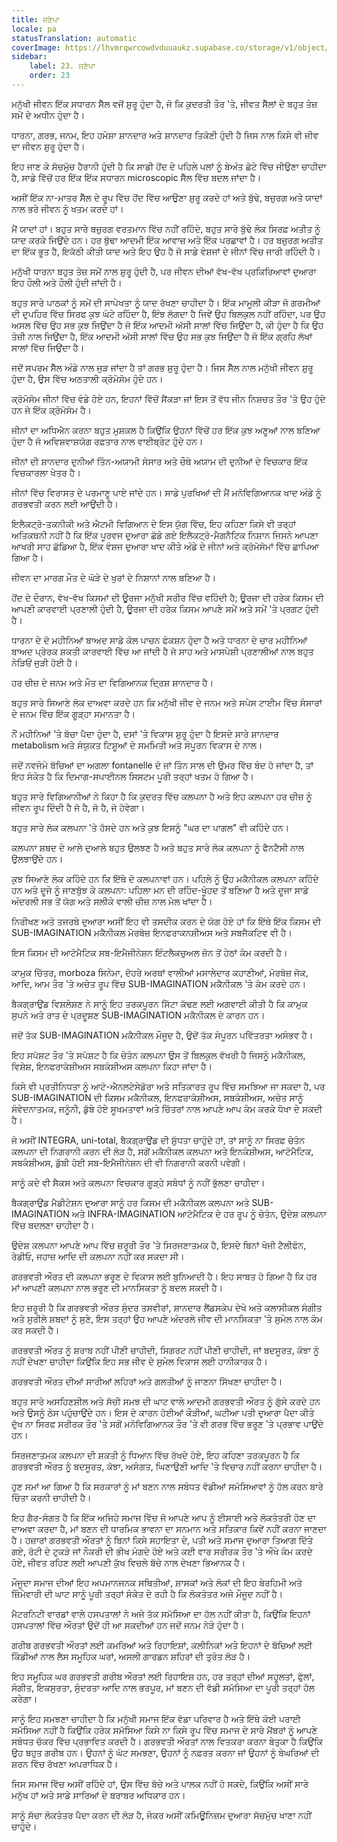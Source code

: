 ```yaml
---
title: ਜਣੇਪਾ
locale: pa
statusTranslation: automatic
coverImage: https://lhvmrqwrcowdvduuaukz.supabase.co/storage/v1/object/public/strapi-uploads/small_cover-educacion-fundamental.webp-2d51a7828a2b1309555be27f7e2a61a0.webp
sidebar:
    label: 23. ਜਣੇਪਾ
    order: 23
---
```

ਮਨੁੱਖੀ ਜੀਵਨ ਇੱਕ ਸਧਾਰਨ ਸੈੱਲ ਵਜੋਂ ਸ਼ੁਰੂ ਹੁੰਦਾ ਹੈ, ਜੋ ਕਿ ਕੁਦਰਤੀ ਤੌਰ 'ਤੇ, ਜੀਵਤ ਸੈੱਲਾਂ ਦੇ ਬਹੁਤ ਤੇਜ਼ ਸਮੇਂ ਦੇ ਅਧੀਨ ਹੁੰਦਾ ਹੈ।

ਧਾਰਨਾ, ਗਰਭ, ਜਨਮ, ਇਹ ਹਮੇਸ਼ਾ ਸ਼ਾਨਦਾਰ ਅਤੇ ਸ਼ਾਨਦਾਰ ਤਿਕੋਣੀ ਹੁੰਦੀ ਹੈ ਜਿਸ ਨਾਲ ਕਿਸੇ ਵੀ ਜੀਵ ਦਾ ਜੀਵਨ ਸ਼ੁਰੂ ਹੁੰਦਾ ਹੈ।

ਇਹ ਜਾਣ ਕੇ ਸੱਚਮੁੱਚ ਹੈਰਾਨੀ ਹੁੰਦੀ ਹੈ ਕਿ ਸਾਡੀ ਹੋਂਦ ਦੇ ਪਹਿਲੇ ਪਲਾਂ ਨੂੰ ਬੇਅੰਤ ਛੋਟੇ ਵਿੱਚ ਜੀਉਣਾ ਚਾਹੀਦਾ ਹੈ, ਸਾਡੇ ਵਿੱਚੋਂ ਹਰ ਇੱਕ ਇੱਕ ਸਧਾਰਨ microscopic ਸੈੱਲ ਵਿੱਚ ਬਦਲ ਜਾਂਦਾ ਹੈ।

ਅਸੀਂ ਇੱਕ ਨਾ-ਮਾਤਰ ਸੈੱਲ ਦੇ ਰੂਪ ਵਿੱਚ ਹੋਂਦ ਵਿੱਚ ਆਉਣਾ ਸ਼ੁਰੂ ਕਰਦੇ ਹਾਂ ਅਤੇ ਬੁੱਢੇ, ਬਜ਼ੁਰਗ ਅਤੇ ਯਾਦਾਂ ਨਾਲ ਭਰੇ ਜੀਵਨ ਨੂੰ ਖਤਮ ਕਰਦੇ ਹਾਂ।

ਮੈਂ ਯਾਦਾਂ ਹਾਂ। ਬਹੁਤ ਸਾਰੇ ਬਜ਼ੁਰਗ ਵਰਤਮਾਨ ਵਿੱਚ ਨਹੀਂ ਰਹਿੰਦੇ, ਬਹੁਤ ਸਾਰੇ ਬੁੱਢੇ ਲੋਕ ਸਿਰਫ਼ ਅਤੀਤ ਨੂੰ ਯਾਦ ਕਰਕੇ ਜਿਉਂਦੇ ਹਨ। ਹਰ ਬੁੱਢਾ ਆਦਮੀ ਇੱਕ ਆਵਾਜ਼ ਅਤੇ ਇੱਕ ਪਰਛਾਵਾਂ ਹੈ। ਹਰ ਬਜ਼ੁਰਗ ਅਤੀਤ ਦਾ ਇੱਕ ਭੂਤ ਹੈ, ਇਕੱਠੀ ਕੀਤੀ ਯਾਦ ਅਤੇ ਇਹ ਉਹ ਹੈ ਜੋ ਸਾਡੇ ਵੰਸ਼ਜਾਂ ਦੇ ਜੀਨਾਂ ਵਿੱਚ ਜਾਰੀ ਰਹਿੰਦੀ ਹੈ।

ਮਨੁੱਖੀ ਧਾਰਨਾ ਬਹੁਤ ਤੇਜ਼ ਸਮੇਂ ਨਾਲ ਸ਼ੁਰੂ ਹੁੰਦੀ ਹੈ, ਪਰ ਜੀਵਨ ਦੀਆਂ ਵੱਖ-ਵੱਖ ਪ੍ਰਕਿਰਿਆਵਾਂ ਦੁਆਰਾ ਇਹ ਹੌਲੀ ਅਤੇ ਹੌਲੀ ਹੁੰਦੀ ਜਾਂਦੀ ਹੈ।

ਬਹੁਤ ਸਾਰੇ ਪਾਠਕਾਂ ਨੂੰ ਸਮੇਂ ਦੀ ਸਾਪੇਖਤਾ ਨੂੰ ਯਾਦ ਰੱਖਣਾ ਚਾਹੀਦਾ ਹੈ। ਇੱਕ ਮਾਮੂਲੀ ਕੀੜਾ ਜੋ ਗਰਮੀਆਂ ਦੀ ਦੁਪਹਿਰ ਵਿੱਚ ਸਿਰਫ ਕੁਝ ਘੰਟੇ ਰਹਿੰਦਾ ਹੈ, ਇੰਝ ਲੱਗਦਾ ਹੈ ਜਿਵੇਂ ਉਹ ਬਿਲਕੁਲ ਨਹੀਂ ਰਹਿੰਦਾ, ਪਰ ਉਹ ਅਸਲ ਵਿੱਚ ਉਹ ਸਭ ਕੁਝ ਜਿਉਂਦਾ ਹੈ ਜੋ ਇੱਕ ਆਦਮੀ ਅੱਸੀ ਸਾਲਾਂ ਵਿੱਚ ਜਿਉਂਦਾ ਹੈ, ਕੀ ਹੁੰਦਾ ਹੈ ਕਿ ਉਹ ਤੇਜ਼ੀ ਨਾਲ ਜਿਉਂਦਾ ਹੈ, ਇੱਕ ਆਦਮੀ ਅੱਸੀ ਸਾਲਾਂ ਵਿੱਚ ਉਹ ਸਭ ਕੁਝ ਜਿਉਂਦਾ ਹੈ ਜੋ ਇੱਕ ਗ੍ਰਹਿ ਲੱਖਾਂ ਸਾਲਾਂ ਵਿੱਚ ਜਿਉਂਦਾ ਹੈ।

ਜਦੋਂ ਸਪਰਮ ਸੈੱਲ ਅੰਡੇ ਨਾਲ ਜੁੜ ਜਾਂਦਾ ਹੈ ਤਾਂ ਗਰਭ ਸ਼ੁਰੂ ਹੁੰਦਾ ਹੈ। ਜਿਸ ਸੈੱਲ ਨਾਲ ਮਨੁੱਖੀ ਜੀਵਨ ਸ਼ੁਰੂ ਹੁੰਦਾ ਹੈ, ਉਸ ਵਿੱਚ ਅਠਤਾਲੀ ਕ੍ਰੋਮੋਸੋਮ ਹੁੰਦੇ ਹਨ।

ਕ੍ਰੋਮੋਸੋਮ ਜੀਨਾਂ ਵਿੱਚ ਵੰਡੇ ਹੋਏ ਹਨ, ਇਹਨਾਂ ਵਿੱਚੋਂ ਸੈਂਕੜਾ ਜਾਂ ਇਸ ਤੋਂ ਵੱਧ ਜੀਨ ਨਿਸ਼ਚਤ ਤੌਰ 'ਤੇ ਉਹ ਹੁੰਦੇ ਹਨ ਜੋ ਇੱਕ ਕ੍ਰੋਮੋਸੋਮ ਹੈ।

ਜੀਨਾਂ ਦਾ ਅਧਿਐਨ ਕਰਨਾ ਬਹੁਤ ਮੁਸ਼ਕਲ ਹੈ ਕਿਉਂਕਿ ਉਹਨਾਂ ਵਿੱਚੋਂ ਹਰ ਇੱਕ ਕੁਝ ਅਣੂਆਂ ਨਾਲ ਬਣਿਆ ਹੁੰਦਾ ਹੈ ਜੋ ਅਵਿਸ਼ਵਾਸ਼ਯੋਗ ਰਫ਼ਤਾਰ ਨਾਲ ਵਾਈਬ੍ਰੇਟ ਹੁੰਦੇ ਹਨ।

ਜੀਨਾਂ ਦੀ ਸ਼ਾਨਦਾਰ ਦੁਨੀਆਂ ਤਿੰਨ-ਅਯਾਮੀ ਸੰਸਾਰ ਅਤੇ ਚੌਥੇ ਅਯਾਮ ਦੀ ਦੁਨੀਆਂ ਦੇ ਵਿਚਕਾਰ ਇੱਕ ਵਿਚਕਾਰਲਾ ਖੇਤਰ ਹੈ।

ਜੀਨਾਂ ਵਿੱਚ ਵਿਰਾਸਤ ਦੇ ਪਰਮਾਣੂ ਪਾਏ ਜਾਂਦੇ ਹਨ। ਸਾਡੇ ਪੁਰਖਿਆਂ ਦੀ ਮੈਂ ਮਨੋਵਿਗਿਆਨਕ ਖਾਦ ਅੰਡੇ ਨੂੰ ਗਰਭਵਤੀ ਕਰਨ ਲਈ ਆਉਂਦੀ ਹੈ।

ਇਲੈਕਟ੍ਰੋ-ਤਕਨੀਕੀ ਅਤੇ ਐਟਮੀ ਵਿਗਿਆਨ ਦੇ ਇਸ ਯੁੱਗ ਵਿੱਚ, ਇਹ ਕਹਿਣਾ ਕਿਸੇ ਵੀ ਤਰ੍ਹਾਂ ਅਤਿਕਥਨੀ ਨਹੀਂ ਹੈ ਕਿ ਇੱਕ ਪੂਰਵਜ ਦੁਆਰਾ ਛੱਡੇ ਗਏ ਇਲੈਕਟ੍ਰੋ-ਮੈਗਨੈਟਿਕ ਨਿਸ਼ਾਨ ਜਿਸਨੇ ਆਪਣਾ ਆਖਰੀ ਸਾਹ ਛੱਡਿਆ ਹੈ, ਇੱਕ ਵੰਸ਼ਜ ਦੁਆਰਾ ਖਾਦ ਕੀਤੇ ਅੰਡੇ ਦੇ ਜੀਨਾਂ ਅਤੇ ਕ੍ਰੋਮੋਸੋਮਾਂ ਵਿੱਚ ਛਾਪਿਆ ਗਿਆ ਹੈ।

ਜੀਵਨ ਦਾ ਮਾਰਗ ਮੌਤ ਦੇ ਘੋੜੇ ਦੇ ਖੁਰਾਂ ਦੇ ਨਿਸ਼ਾਨਾਂ ਨਾਲ ਬਣਿਆ ਹੈ।

ਹੋਂਦ ਦੇ ਦੌਰਾਨ, ਵੱਖ-ਵੱਖ ਕਿਸਮਾਂ ਦੀ ਊਰਜਾ ਮਨੁੱਖੀ ਸਰੀਰ ਵਿੱਚ ਵਹਿੰਦੀ ਹੈ; ਊਰਜਾ ਦੀ ਹਰੇਕ ਕਿਸਮ ਦੀ ਆਪਣੀ ਕਾਰਵਾਈ ਪ੍ਰਣਾਲੀ ਹੁੰਦੀ ਹੈ, ਊਰਜਾ ਦੀ ਹਰੇਕ ਕਿਸਮ ਆਪਣੇ ਸਮੇਂ ਅਤੇ ਸਮੇਂ 'ਤੇ ਪ੍ਰਗਟ ਹੁੰਦੀ ਹੈ।

ਧਾਰਨਾ ਦੇ ਦੋ ਮਹੀਨਿਆਂ ਬਾਅਦ ਸਾਡੇ ਕੋਲ ਪਾਚਨ ਫੰਕਸ਼ਨ ਹੁੰਦਾ ਹੈ ਅਤੇ ਧਾਰਨਾ ਦੇ ਚਾਰ ਮਹੀਨਿਆਂ ਬਾਅਦ ਪ੍ਰੇਰਕ ਸ਼ਕਤੀ ਕਾਰਵਾਈ ਵਿੱਚ ਆ ਜਾਂਦੀ ਹੈ ਜੋ ਸਾਹ ਅਤੇ ਮਾਸਪੇਸ਼ੀ ਪ੍ਰਣਾਲੀਆਂ ਨਾਲ ਬਹੁਤ ਨੇੜਿਓਂ ਜੁੜੀ ਹੋਈ ਹੈ।

ਹਰ ਚੀਜ਼ ਦੇ ਜਨਮ ਅਤੇ ਮੌਤ ਦਾ ਵਿਗਿਆਨਕ ਦ੍ਰਿਸ਼ ਸ਼ਾਨਦਾਰ ਹੈ।

ਬਹੁਤ ਸਾਰੇ ਸਿਆਣੇ ਲੋਕ ਦਾਅਵਾ ਕਰਦੇ ਹਨ ਕਿ ਮਨੁੱਖੀ ਜੀਵ ਦੇ ਜਨਮ ਅਤੇ ਸਪੇਸ ਟਾਈਮ ਵਿੱਚ ਸੰਸਾਰਾਂ ਦੇ ਜਨਮ ਵਿੱਚ ਇੱਕ ਗੂੜ੍ਹਾ ਸਮਾਨਤਾ ਹੈ।

ਨੌਂ ਮਹੀਨਿਆਂ 'ਤੇ ਬੱਚਾ ਪੈਦਾ ਹੁੰਦਾ ਹੈ, ਦਸਾਂ 'ਤੇ ਵਿਕਾਸ ਸ਼ੁਰੂ ਹੁੰਦਾ ਹੈ ਇਸਦੇ ਸਾਰੇ ਸ਼ਾਨਦਾਰ metabolism ਅਤੇ ਸੰਯੁਕਤ ਟਿਸ਼ੂਆਂ ਦੇ ਸਮਮਿਤੀ ਅਤੇ ਸੰਪੂਰਨ ਵਿਕਾਸ ਦੇ ਨਾਲ।

ਜਦੋਂ ਨਵਜੰਮੇ ਬੱਚਿਆਂ ਦਾ ਅਗਲਾ fontanelle ਦੋ ਜਾਂ ਤਿੰਨ ਸਾਲ ਦੀ ਉਮਰ ਵਿੱਚ ਬੰਦ ਹੋ ਜਾਂਦਾ ਹੈ, ਤਾਂ ਇਹ ਸੰਕੇਤ ਹੈ ਕਿ ਦਿਮਾਗ-ਸਪਾਈਨਲ ਸਿਸਟਮ ਪੂਰੀ ਤਰ੍ਹਾਂ ਖਤਮ ਹੋ ਗਿਆ ਹੈ।

ਬਹੁਤ ਸਾਰੇ ਵਿਗਿਆਨੀਆਂ ਨੇ ਕਿਹਾ ਹੈ ਕਿ ਕੁਦਰਤ ਵਿੱਚ ਕਲਪਨਾ ਹੈ ਅਤੇ ਇਹ ਕਲਪਨਾ ਹਰ ਚੀਜ਼ ਨੂੰ ਜੀਵਨ ਰੂਪ ਦਿੰਦੀ ਹੈ ਜੋ ਹੈ, ਜੋ ਹੈ, ਜੋ ਹੋਵੇਗਾ।

ਬਹੁਤ ਸਾਰੇ ਲੋਕ ਕਲਪਨਾ 'ਤੇ ਹੱਸਦੇ ਹਨ ਅਤੇ ਕੁਝ ਇਸਨੂੰ "ਘਰ ਦਾ ਪਾਗਲ" ਵੀ ਕਹਿੰਦੇ ਹਨ।

ਕਲਪਨਾ ਸ਼ਬਦ ਦੇ ਆਲੇ ਦੁਆਲੇ ਬਹੁਤ ਉਲਝਣ ਹੈ ਅਤੇ ਬਹੁਤ ਸਾਰੇ ਲੋਕ ਕਲਪਨਾ ਨੂੰ ਫੈਨਟੈਸੀ ਨਾਲ ਉਲਝਾਉਂਦੇ ਹਨ।

ਕੁਝ ਸਿਆਣੇ ਲੋਕ ਕਹਿੰਦੇ ਹਨ ਕਿ ਇੱਥੇ ਦੋ ਕਲਪਨਾਵਾਂ ਹਨ। ਪਹਿਲੇ ਨੂੰ ਉਹ ਮਕੈਨੀਕਲ ਕਲਪਨਾ ਕਹਿੰਦੇ ਹਨ ਅਤੇ ਦੂਜੇ ਨੂੰ ਜਾਣਬੁੱਝ ਕੇ ਕਲਪਨਾ: ਪਹਿਲਾ ਮਨ ਦੀ ਰਹਿੰਦ-ਖੂੰਹਦ ਤੋਂ ਬਣਿਆ ਹੈ ਅਤੇ ਦੂਜਾ ਸਾਡੇ ਅੰਦਰਲੀ ਸਭ ਤੋਂ ਯੋਗ ਅਤੇ ਸਲੀਕੇ ਵਾਲੀ ਚੀਜ਼ ਨਾਲ ਮੇਲ ਖਾਂਦਾ ਹੈ।

ਨਿਰੀਖਣ ਅਤੇ ਤਜਰਬੇ ਦੁਆਰਾ ਅਸੀਂ ਇਹ ਵੀ ਤਸਦੀਕ ਕਰਨ ਦੇ ਯੋਗ ਹੋਏ ਹਾਂ ਕਿ ਇੱਥੇ ਇੱਕ ਕਿਸਮ ਦੀ SUB-IMAGINATION ਮਕੈਨੀਕਲ ਮੋਰਬੋਜ਼ ਇਨਫਰਾਕਨਸ਼ੀਅਸ ਅਤੇ ਸਬਜੈਕਟਿਵ ਵੀ ਹੈ।

ਇਸ ਕਿਸਮ ਦੀ ਆਟੋਮੈਟਿਕ ਸਬ-ਇਮੈਜੀਨੇਸ਼ਨ ਇੰਟਲੈਕਚੁਅਲ ਜ਼ੋਨ ਤੋਂ ਹੇਠਾਂ ਕੰਮ ਕਰਦੀ ਹੈ।

ਕਾਮੁਕ ਚਿੱਤਰ, morboza ਸਿਨੇਮਾ, ਦੋਹਰੇ ਅਰਥਾਂ ਵਾਲੀਆਂ ਮਸਾਲੇਦਾਰ ਕਹਾਣੀਆਂ, ਮੋਰਬੋਜ਼ ਜੋਕ, ਆਦਿ, ਆਮ ਤੌਰ 'ਤੇ ਅਚੇਤ ਰੂਪ ਵਿੱਚ SUB-IMAGINATION ਮਕੈਨੀਕਲ 'ਤੇ ਕੰਮ ਕਰਦੇ ਹਨ।

ਬੈਕਗ੍ਰਾਉਂਡ ਵਿਸ਼ਲੇਸ਼ਣ ਨੇ ਸਾਨੂੰ ਇਹ ਤਰਕਪੂਰਨ ਸਿੱਟਾ ਕੱਢਣ ਲਈ ਅਗਵਾਈ ਕੀਤੀ ਹੈ ਕਿ ਕਾਮੁਕ ਸੁਪਨੇ ਅਤੇ ਰਾਤ ਦੇ ਪ੍ਰਦੂਸ਼ਣ SUB-IMAGINATION ਮਕੈਨੀਕਲ ਦੇ ਕਾਰਨ ਹਨ।

ਜਦੋਂ ਤੱਕ SUB-IMAGINATION ਮਕੈਨੀਕਲ ਮੌਜੂਦ ਹੈ, ਉਦੋਂ ਤੱਕ ਸੰਪੂਰਨ ਪਵਿੱਤਰਤਾ ਅਸੰਭਵ ਹੈ।

ਇਹ ਸਪੱਸ਼ਟ ਤੌਰ 'ਤੇ ਸਪੱਸ਼ਟ ਹੈ ਕਿ ਚੇਤੰਨ ਕਲਪਨਾ ਉਸ ਤੋਂ ਬਿਲਕੁਲ ਵੱਖਰੀ ਹੈ ਜਿਸਨੂੰ ਮਕੈਨੀਕਲ, ਵਿਸ਼ੇਸ਼, ਇਨਫਰਾਕੰਸ਼ੀਅਸ ਸਬਕੰਸ਼ੀਅਸ ਕਲਪਨਾ ਕਿਹਾ ਜਾਂਦਾ ਹੈ।

ਕਿਸੇ ਵੀ ਪ੍ਰਤੀਨਿਧਤਾ ਨੂੰ ਆਟੋ-ਐਨਲਟੇਸੇਡੋਰਾ ਅਤੇ ਸਤਿਕਾਰਤ ਰੂਪ ਵਿੱਚ ਸਮਝਿਆ ਜਾ ਸਕਦਾ ਹੈ, ਪਰ SUB-IMAGINATION ਦੀ ਕਿਸਮ ਮਕੈਨੀਕਲ, ਇਨਫਰਾਕੰਸ਼ੀਅਸ, ਸਬਕੰਸ਼ੀਅਸ, ਅਚੇਤ ਸਾਨੂੰ ਸੰਵੇਦਨਾਤਮਕ, ਜਨੂੰਨੀ, ਡੁੱਬੇ ਹੋਏ ਸੂਖਮਤਾਵਾਂ ਅਤੇ ਚਿੱਤਰਾਂ ਨਾਲ ਆਪਣੇ ਆਪ ਕੰਮ ਕਰਕੇ ਧੋਖਾ ਦੇ ਸਕਦੀ ਹੈ।

ਜੇ ਅਸੀਂ INTEGRA, uni-total, ਬੈਕਗ੍ਰਾਉਂਡ ਦੀ ਸ਼ੁੱਧਤਾ ਚਾਹੁੰਦੇ ਹਾਂ, ਤਾਂ ਸਾਨੂੰ ਨਾ ਸਿਰਫ਼ ਚੇਤੰਨ ਕਲਪਨਾ ਦੀ ਨਿਗਰਾਨੀ ਕਰਨ ਦੀ ਲੋੜ ਹੈ, ਸਗੋਂ ਮਕੈਨੀਕਲ ਕਲਪਨਾ ਅਤੇ ਇਨਕੰਸ਼ੀਅਸ, ਆਟੋਮੈਟਿਕ, ਸਬਕੰਸ਼ੀਅਸ, ਡੁੱਬੀ ਹੋਈ ਸਬ-ਇਮੈਜੀਨੇਸ਼ਨ ਦੀ ਵੀ ਨਿਗਰਾਨੀ ਕਰਨੀ ਪਵੇਗੀ।

ਸਾਨੂੰ ਕਦੇ ਵੀ ਸੈਕਸ ਅਤੇ ਕਲਪਨਾ ਵਿਚਕਾਰ ਗੂੜ੍ਹੇ ਸਬੰਧਾਂ ਨੂੰ ਨਹੀਂ ਭੁੱਲਣਾ ਚਾਹੀਦਾ।

ਬੈਕਗ੍ਰਾਉਂਡ ਮੈਡੀਟੇਸ਼ਨ ਦੁਆਰਾ ਸਾਨੂੰ ਹਰ ਕਿਸਮ ਦੀ ਮਕੈਨੀਕਲ ਕਲਪਨਾ ਅਤੇ SUB-IMAGINATION ਅਤੇ INFRA-IMAGINATION ਆਟੋਮੈਟਿਕ ਦੇ ਹਰ ਰੂਪ ਨੂੰ ਚੇਤੰਨ, ਉਦੇਸ਼ ਕਲਪਨਾ ਵਿੱਚ ਬਦਲਣਾ ਚਾਹੀਦਾ ਹੈ।

ਉਦੇਸ਼ ਕਲਪਨਾ ਆਪਣੇ ਆਪ ਵਿੱਚ ਜ਼ਰੂਰੀ ਤੌਰ 'ਤੇ ਸਿਰਜਣਾਤਮਕ ਹੈ, ਇਸਦੇ ਬਿਨਾਂ ਖੋਜੀ ਟੈਲੀਫੋਨ, ਰੇਡੀਓ, ਜਹਾਜ਼ ਆਦਿ ਦੀ ਕਲਪਨਾ ਨਹੀਂ ਕਰ ਸਕਦਾ ਸੀ।

ਗਰਭਵਤੀ ਔਰਤ ਦੀ ਕਲਪਨਾ ਭਰੂਣ ਦੇ ਵਿਕਾਸ ਲਈ ਬੁਨਿਆਦੀ ਹੈ। ਇਹ ਸਾਬਤ ਹੋ ਗਿਆ ਹੈ ਕਿ ਹਰ ਮਾਂ ਆਪਣੀ ਕਲਪਨਾ ਨਾਲ ਭਰੂਣ ਦੀ ਮਾਨਸਿਕਤਾ ਨੂੰ ਬਦਲ ਸਕਦੀ ਹੈ।

ਇਹ ਜ਼ਰੂਰੀ ਹੈ ਕਿ ਗਰਭਵਤੀ ਔਰਤ ਸੁੰਦਰ ਤਸਵੀਰਾਂ, ਸ਼ਾਨਦਾਰ ਲੈਂਡਸਕੇਪ ਦੇਖੇ ਅਤੇ ਕਲਾਸੀਕਲ ਸੰਗੀਤ ਅਤੇ ਸੁਰੀਲੇ ਸ਼ਬਦਾਂ ਨੂੰ ਸੁਣੇ, ਇਸ ਤਰ੍ਹਾਂ ਉਹ ਆਪਣੇ ਅੰਦਰਲੇ ਜੀਵ ਦੀ ਮਾਨਸਿਕਤਾ 'ਤੇ ਸੁਮੇਲ ਨਾਲ ਕੰਮ ਕਰ ਸਕਦੀ ਹੈ।

ਗਰਭਵਤੀ ਔਰਤ ਨੂੰ ਸ਼ਰਾਬ ਨਹੀਂ ਪੀਣੀ ਚਾਹੀਦੀ, ਸਿਗਰਟ ਨਹੀਂ ਪੀਣੀ ਚਾਹੀਦੀ, ਜਾਂ ਬਦਸੂਰਤ, ਕੋਝਾ ਨੂੰ ਨਹੀਂ ਦੇਖਣਾ ਚਾਹੀਦਾ ਕਿਉਂਕਿ ਇਹ ਸਭ ਜੀਵ ਦੇ ਸੁਮੇਲ ਵਿਕਾਸ ਲਈ ਹਾਨੀਕਾਰਕ ਹੈ।

ਗਰਭਵਤੀ ਔਰਤ ਦੀਆਂ ਸਾਰੀਆਂ ਲਹਿਰਾਂ ਅਤੇ ਗਲਤੀਆਂ ਨੂੰ ਜਾਣਨਾ ਸਿੱਖਣਾ ਚਾਹੀਦਾ ਹੈ।

ਬਹੁਤ ਸਾਰੇ ਅਸਹਿਣਸ਼ੀਲ ਅਤੇ ਸੱਚੀ ਸਮਝ ਦੀ ਘਾਟ ਵਾਲੇ ਆਦਮੀ ਗਰਭਵਤੀ ਔਰਤ ਨੂੰ ਗੁੱਸੇ ਕਰਦੇ ਹਨ ਅਤੇ ਉਸਨੂੰ ਠੇਸ ਪਹੁੰਚਾਉਂਦੇ ਹਨ। ਇਸ ਦੇ ਕਾਰਨ ਹੋਈਆਂ ਕੌੜੀਆਂ, ਘਟੀਆ ਪਤੀ ਦੁਆਰਾ ਪੈਦਾ ਕੀਤੇ ਦੁੱਖ ਨਾ ਸਿਰਫ ਸਰੀਰਕ ਤੌਰ 'ਤੇ ਸਗੋਂ ਮਨੋਵਿਗਿਆਨਕ ਤੌਰ 'ਤੇ ਵੀ ਗਰਭ ਵਿੱਚ ਭਰੂਣ 'ਤੇ ਪ੍ਰਭਾਵ ਪਾਉਂਦੇ ਹਨ।

ਸਿਰਜਣਾਤਮਕ ਕਲਪਨਾ ਦੀ ਸ਼ਕਤੀ ਨੂੰ ਧਿਆਨ ਵਿੱਚ ਰੱਖਦੇ ਹੋਏ, ਇਹ ਕਹਿਣਾ ਤਰਕਪੂਰਨ ਹੈ ਕਿ ਗਰਭਵਤੀ ਔਰਤ ਨੂੰ ਬਦਸੂਰਤ, ਕੋਝਾ, ਅਸੰਗਤ, ਘਿਣਾਉਣੀ ਆਦਿ 'ਤੇ ਵਿਚਾਰ ਨਹੀਂ ਕਰਨਾ ਚਾਹੀਦਾ ਹੈ।

ਹੁਣ ਸਮਾਂ ਆ ਗਿਆ ਹੈ ਕਿ ਸਰਕਾਰਾਂ ਨੂੰ ਮਾਂ ਬਣਨ ਨਾਲ ਸਬੰਧਤ ਵੱਡੀਆਂ ਸਮੱਸਿਆਵਾਂ ਨੂੰ ਹੱਲ ਕਰਨ ਬਾਰੇ ਚਿੰਤਾ ਕਰਨੀ ਚਾਹੀਦੀ ਹੈ।

ਇਹ ਗੈਰ-ਸੰਗਤ ਹੈ ਕਿ ਇੱਕ ਅਜਿਹੇ ਸਮਾਜ ਵਿੱਚ ਜੋ ਆਪਣੇ ਆਪ ਨੂੰ ਈਸਾਈ ਅਤੇ ਲੋਕਤੰਤਰੀ ਹੋਣ ਦਾ ਦਾਅਵਾ ਕਰਦਾ ਹੈ, ਮਾਂ ਬਣਨ ਦੀ ਧਾਰਮਿਕ ਭਾਵਨਾ ਦਾ ਸਨਮਾਨ ਅਤੇ ਸਤਿਕਾਰ ਕਿਵੇਂ ਨਹੀਂ ਕਰਨਾ ਜਾਣਦਾ ਹੈ। ਹਜ਼ਾਰਾਂ ਗਰਭਵਤੀ ਔਰਤਾਂ ਨੂੰ ਬਿਨਾਂ ਕਿਸੇ ਸਹਾਇਤਾ ਦੇ, ਪਤੀ ਅਤੇ ਸਮਾਜ ਦੁਆਰਾ ਤਿਆਗ ਦਿੱਤੇ ਗਏ, ਰੋਟੀ ਦੇ ਟੁਕੜੇ ਜਾਂ ਨੌਕਰੀ ਦੀ ਭੀਖ ਮੰਗਦੇ ਹੋਏ ਅਤੇ ਕਈ ਵਾਰ ਸਰੀਰਕ ਤੌਰ 'ਤੇ ਔਖੇ ਕੰਮ ਕਰਦੇ ਹੋਏ, ਜੀਵਤ ਰਹਿਣ ਲਈ ਆਪਣੀ ਕੁੱਖ ਵਿਚਲੇ ਬੱਚੇ ਨਾਲ ਦੇਖਣਾ ਭਿਆਨਕ ਹੈ।

ਮੌਜੂਦਾ ਸਮਾਜ ਦੀਆਂ ਇਹ ਅਪਮਾਨਜਨਕ ਸਥਿਤੀਆਂ, ਸ਼ਾਸਕਾਂ ਅਤੇ ਲੋਕਾਂ ਦੀ ਇਹ ਬੇਰਹਿਮੀ ਅਤੇ ਜ਼ਿੰਮੇਵਾਰੀ ਦੀ ਘਾਟ ਸਾਨੂੰ ਪੂਰੀ ਤਰ੍ਹਾਂ ਸੰਕੇਤ ਦੇ ਰਹੀ ਹੈ ਕਿ ਲੋਕਤੰਤਰ ਅਜੇ ਮੌਜੂਦ ਨਹੀਂ ਹੈ।

ਮੈਟਰਨਿਟੀ ਵਾਰਡਾਂ ਵਾਲੇ ਹਸਪਤਾਲਾਂ ਨੇ ਅਜੇ ਤੱਕ ਸਮੱਸਿਆ ਦਾ ਹੱਲ ਨਹੀਂ ਕੀਤਾ ਹੈ, ਕਿਉਂਕਿ ਇਹਨਾਂ ਹਸਪਤਾਲਾਂ ਵਿੱਚ ਔਰਤਾਂ ਉਦੋਂ ਹੀ ਆ ਸਕਦੀਆਂ ਹਨ ਜਦੋਂ ਜਨਮ ਨੇੜੇ ਹੁੰਦਾ ਹੈ।

ਗਰੀਬ ਗਰਭਵਤੀ ਔਰਤਾਂ ਲਈ ਕਮਰਿਆਂ ਅਤੇ ਰਿਹਾਇਸ਼ਾਂ, ਕਲੀਨਿਕਾਂ ਅਤੇ ਇਹਨਾਂ ਦੇ ਬੱਚਿਆਂ ਲਈ ਕਿੰਡੀਆਂ ਨਾਲ ਲੈਸ ਸਮੂਹਿਕ ਘਰਾਂ, ਅਸਲੀ ਗਾਰਡਨ ਸ਼ਹਿਰਾਂ ਦੀ ਤੁਰੰਤ ਲੋੜ ਹੈ।

ਇਹ ਸਮੂਹਿਕ ਘਰ ਗਰਭਵਤੀ ਗਰੀਬ ਔਰਤਾਂ ਲਈ ਰਿਹਾਇਸ਼ ਹਨ, ਹਰ ਤਰ੍ਹਾਂ ਦੀਆਂ ਸਹੂਲਤਾਂ, ਫੁੱਲਾਂ, ਸੰਗੀਤ, ਇਕਸੁਰਤਾ, ਸੁੰਦਰਤਾ ਆਦਿ ਨਾਲ ਭਰਪੂਰ, ਮਾਂ ਬਣਨ ਦੀ ਵੱਡੀ ਸਮੱਸਿਆ ਦਾ ਪੂਰੀ ਤਰ੍ਹਾਂ ਹੱਲ ਕਰੇਗਾ।

ਸਾਨੂੰ ਇਹ ਸਮਝਣਾ ਚਾਹੀਦਾ ਹੈ ਕਿ ਮਨੁੱਖੀ ਸਮਾਜ ਇੱਕ ਵੱਡਾ ਪਰਿਵਾਰ ਹੈ ਅਤੇ ਇੱਥੇ ਕੋਈ ਪਰਾਈ ਸਮੱਸਿਆ ਨਹੀਂ ਹੈ ਕਿਉਂਕਿ ਹਰੇਕ ਸਮੱਸਿਆ ਕਿਸੇ ਨਾ ਕਿਸੇ ਰੂਪ ਵਿੱਚ ਸਮਾਜ ਦੇ ਸਾਰੇ ਮੈਂਬਰਾਂ ਨੂੰ ਆਪਣੇ ਸਬੰਧਤ ਚੱਕਰ ਵਿੱਚ ਪ੍ਰਭਾਵਿਤ ਕਰਦੀ ਹੈ। ਗਰਭਵਤੀ ਔਰਤਾਂ ਨਾਲ ਵਿਤਕਰਾ ਕਰਨਾ ਬੇਤੁਕਾ ਹੈ ਕਿਉਂਕਿ ਉਹ ਬਹੁਤ ਗਰੀਬ ਹਨ। ਉਹਨਾਂ ਨੂੰ ਘੱਟ ਸਮਝਣਾ, ਉਹਨਾਂ ਨੂੰ ਨਫ਼ਰਤ ਕਰਨਾ ਜਾਂ ਉਹਨਾਂ ਨੂੰ ਬੇਘਰਿਆਂ ਦੀ ਸ਼ਰਨ ਵਿੱਚ ਰੱਖਣਾ ਅਪਰਾਧਿਕ ਹੈ।

ਜਿਸ ਸਮਾਜ ਵਿੱਚ ਅਸੀਂ ਰਹਿੰਦੇ ਹਾਂ, ਉਸ ਵਿੱਚ ਬੱਚੇ ਅਤੇ ਪਾਲਕ ਨਹੀਂ ਹੋ ਸਕਦੇ, ਕਿਉਂਕਿ ਅਸੀਂ ਸਾਰੇ ਮਨੁੱਖ ਹਾਂ ਅਤੇ ਸਾਡੇ ਸਾਰਿਆਂ ਦੇ ਬਰਾਬਰ ਅਧਿਕਾਰ ਹਨ।

ਸਾਨੂੰ ਸੱਚਾ ਲੋਕਤੰਤਰ ਪੈਦਾ ਕਰਨ ਦੀ ਲੋੜ ਹੈ, ਜੇਕਰ ਅਸੀਂ ਕਮਿਊਨਿਜ਼ਮ ਦੁਆਰਾ ਸੱਚਮੁੱਚ ਖਾਣਾ ਨਹੀਂ ਚਾਹੁੰਦੇ।
